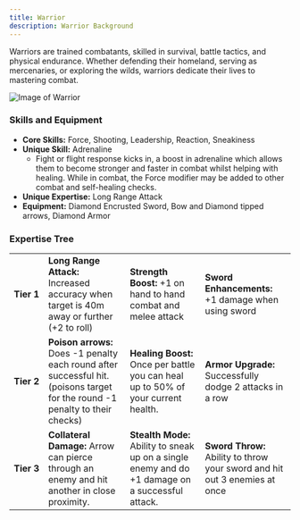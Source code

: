 ```yaml
---
title: Warrior
description: Warrior Background
---
```


Warriors are trained combatants, skilled in survival, battle tactics, and physical endurance. Whether defending their homeland, serving as mercenaries, or exploring the wilds, warriors dedicate their lives to mastering combat.

![Image of Warrior](../../../assets/background/warrior.png)

### Skills and Equipment
- **Core Skills:** Force, Shooting, Leadership, Reaction, Sneakiness  
- **Unique Skill:** Adrenaline
  - Fight or flight response kicks in, a boost in adrenaline which allows them to become stronger and faster in combat whilst helping with healing. While in combat, the Force modifier may be added to other combat and self-healing checks.
- **Unique Expertise:** Long Range Attack
- **Equipment:** Diamond Encrusted Sword, Bow and Diamond tipped arrows, Diamond Armor



### Expertise Tree
|   |   |   |   |
|---|---|---|---|
| **Tier&nbsp;1** | **Long Range Attack:** Increased accuracy when target is 40m away or further (+2 to roll)                                     | **Strength Boost:** +1 on hand to hand combat and melee attack                                   | **Sword Enhancements:** +1 damage when using sword                          |
| **Tier&nbsp;2** | **Poison arrows:** Does -1 penalty each round after successful hit. (poisons target for the round -1 penalty to their checks) | **Healing Boost:** Once per battle you can heal up to 50% of your current health.                | **Armor Upgrade:** Successfully dodge 2 attacks in a row                    |
| **Tier&nbsp;3** | **Collateral Damage:** Arrow can pierce through an enemy and hit another in close proximity.                                  | **Stealth Mode:** Ability to sneak up on a single enemy and do +1 damage on a successful attack. | **Sword Throw:** Ability to throw your sword and hit  out 3 enemies at once |

